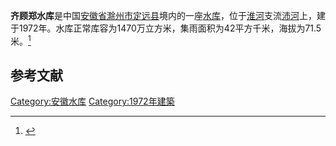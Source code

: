 {{Infobox Reservoir 
|name = 齐顾郑水库
|nickname = 
|image = 
|image_caption = 
|map = 
|map_caption = 
|pushpin_map = 
|pushpin_map_caption = 
|code = BEA28100843
|class = 
|location_of_reservoir = [[安徽省|安徽省]][[滁州市|滁州市]][[定远县|定远县]]
|location_of_dam = 
|inflow = 
|outflow = 
|catchment_area = 42
|reservoir_area = 
|mean_depth = 
|maximum_depth = 
|flood_level = 
|normal_water_level = 
|dead_water_level = 
|water_quality = 
|island = 
|maximum_storage_capacity = 
|normal_storage_capacity = 1470万
|dead_storage_capacity = 
|type_of_dam = 
|elevation_of_dam = 
|height_of_dam = 
|length_of_dam = 
|width_of_dam = 
|installed_capacity = 
|irrigated_area =
|start = 
|complete = 1972年
|cost = 
|emigrate = 
|latd = 32.52
|latm = 
|lats = 
|latNS = N
|longd = 117.4826
|longm = 
|longs = 
|longEW = E
|website = 
|footnotes = 
}}
'''齐顾郑水库'''是中国[[安徽省|安徽省]][[滁州市|滁州市]][[定远县|定远县]]境内的一座[[水库|水库]]，位于[[淮河|淮河]]支流[[沛河|沛河]]上，建于1972年。水库正常库容为1470万立方米，集雨面积为42平方千米，海拔为71.5米。<ref>{{cite web|url=http://brim.ihb.ac.cn/12/CN/12.asp|title=中国大中型水库基本特征数据库|work=中国生物多样性信息系统内陆水体生物学分部|deadurl=yes|archiveurl=https://web.archive.org/web/20120402061833/http://brim.ihb.ac.cn/12/CN/12.asp|archivedate=2012-04-02}}</ref>
== 参考文献 ==
{{Reflist}}

{{安徽小作品}}

[[Category:安徽水库|Category:安徽水库]]
[[Category:1972年建築|Category:1972年建築]]